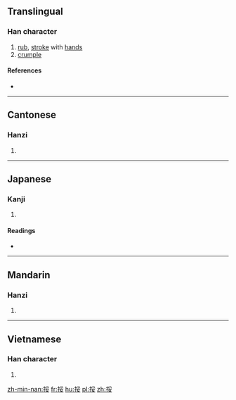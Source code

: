 ==Translingual==

===Han character===
{{Han char|rn=64|rad=手|as=07|sn=10|four=5204<sub>7</sub>|canj=手月女 (QBV)|ids=⿰[[扌]][[妥]]}}

# [[rub]], [[stroke]] with [[hand]]s
# [[crumple]]

====References====
* {{Han ref|kx=0432.070|dkj=12109|dj=0781.150|hdz=31886.010|uh=633C|ud=25404|bh=D1BD|bd=53693}}

----

==Cantonese==

===Hanzi===
{{yue-hanzi|jyut=[[no4]]|y=no4}}

# {{defn|lang=yue|sort=手07}}

----

==Japanese==

===Kanji===
{{ja-kanji|grade=|rs=手07}}

# {{defn|lang=ja|sort=手07}}

====Readings====
* {{ja-readings|on=[[だ]] (da), [[な]] (na), [[だい]] (dai), [[ない]] (nai)|kun=[[おとす]] (otosu)}}

----

==Mandarin==

===Hanzi===
{{cmn-hanzi|pin=[[ruó]] ([[ruo2]])|wg=jo<sup>2</sup>}}

# {{defn|lang=cmn|sort=手07}}

----

==Vietnamese==

===Han character===
{{vi-hantu|[[noa]], [[nỗi]]|rs=手07}}

# {{defn|lang=vi|sort=手07}}

[[zh-min-nan:挼]]
[[fr:挼]]
[[hu:挼]]
[[pl:挼]]
[[zh:挼]]